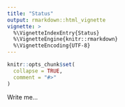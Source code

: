 ```yaml
---
title: "Status"
output: rmarkdown::html_vignette
vignette: >
  %\VignetteIndexEntry{Status}
  %\VignetteEngine{knitr::rmarkdown}
  %\VignetteEncoding{UTF-8}
---
```


```r
knitr::opts_chunk$set(
  collapse = TRUE,
  comment = "#>"
)
```
Write me...

